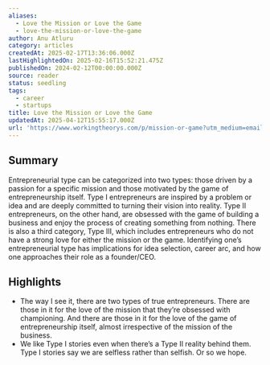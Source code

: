 ```yaml
---
aliases:
  - Love the Mission or Love the Game
  - love-the-mission-or-love-the-game
author: Anu Atluru
category: articles
createdAt: 2025-02-17T13:36:06.000Z
lastHighlightedOn: 2025-02-16T15:52:21.475Z
publishedOn: 2024-02-12T00:00:00.000Z
source: reader
status: seedling
tags:
  - career
  - startups
title: Love the Mission or Love the Game
updatedAt: 2025-04-12T15:55:17.000Z
url: 'https://www.workingtheorys.com/p/mission-or-game?utm_medium=email'
---
```

## Summary

Entrepreneurial type can be categorized into two types: those driven by a passion for a specific mission and those motivated by the game of entrepreneurship itself. Type I entrepreneurs are inspired by a problem or idea and are deeply committed to turning their vision into reality. Type II entrepreneurs, on the other hand, are obsessed with the game of building a business and enjoy the process of creating something from nothing. There is also a third category, Type III, which includes entrepreneurs who do not have a strong love for either the mission or the game. Identifying one’s entrepreneurial type has implications for idea selection, career arc, and how one approaches their role as a founder/CEO.

## Highlights

- The way I see it, there are two types of true entrepreneurs. There are those in it for the love of the mission that they’re obsessed with championing. And there are those in it for the love of the game of entrepreneurship itself, almost irrespective of the mission of the business.
- We like Type I stories even when there’s a Type II reality behind them. Type I stories say we are selfless rather than selfish. Or so we hope.
